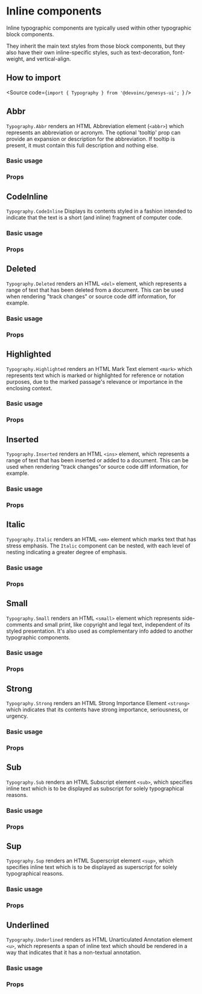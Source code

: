 

<Meta title="Components/Text/Typography/Inline" />

# Inline components

Inline typographic components are typically used within other typographic block
components.

They inherit the main text styles from those block components, but they also
have their own inline-specific styles, such as text-decoration, font-weight, and
vertical-align.

## How to import

<Source code={`import { Typography } from '@devoinc/genesys-ui'; `} />

## Abbr

`Typography.Abbr` renders an HTML Abbreviation element (`<abbr>`) which
represents an abbreviation or acronym. The optional 'tooltip' prop can provide
an expansion or description for the abbreviation. If tooltip is present, it must
contain this full description and nothing else.

### Basic usage

<Canvas of={AbbrStories.BaseAbbr} />

### Props

<ArgTypes of={AbbrStories} />

## CodeInline

`Typography.CodeInline` Displays its contents styled in a fashion intended to
indicate that the text is a short (and inline) fragment of computer code.

### Basic usage

<Canvas of={CodeInlineStories.BaseCodeInline} />

### Props

<ArgTypes of={CodeInlineStories} />

## Deleted

`Typography.Deleted` renders an HTML `<del>` element, which represents a range
of text that has been deleted from a document. This can be used when rendering
"track changes" or source code diff information, for example.

### Basic usage

<Canvas of={DeletedStories.BaseDeleted} />

### Props

<ArgTypes of={DeletedStories} />

## Highlighted

`Typography.Highlighted` renders an HTML Mark Text element `<mark>` which
represents text which is marked or highlighted for reference or notation
purposes, due to the marked passage's relevance or importance in the enclosing
context.

### Basic usage

<Canvas of={HighlightedStories.BaseHighlighted} />

### Props

<ArgTypes of={HighlightedStories} />

## Inserted

`Typography.Inserted` renders an HTML `<ins>` element, which represents a range
of text that has been inserted or added to a document. This can be used when
rendering "track changes"or source code diff information, for example.

### Basic usage

<Canvas of={InsertedStories.BaseInserted} />

### Props

<ArgTypes of={InsertedStories} />

## Italic

`Typography.Italic` renders an HTML `<em>` element which marks text that has
stress emphasis. The `Italic` component can be nested, with each level of
nesting indicating a greater degree of emphasis.

### Basic usage

<Canvas of={ItalicStories.BaseItalic} />

### Props

<ArgTypes of={ItalicStories} />

## Small

`Typography.Small` renders an HTML `<small>` element which represents
side-comments and small print, like copyright and legal text, independent of
its styled presentation. It's also used as complementary info added to another
typographic components.

### Basic usage

<Canvas of={SmallStories.BaseSmall} />

### Props

<ArgTypes of={SmallStories} />

## Strong

`Typography.Strong` renders an HTML Strong Importance Element `<strong>` which
indicates that its contents have strong importance, seriousness, or urgency.

### Basic usage

<Canvas of={StrongStories.BaseStrong} />

### Props

<ArgTypes of={StrongStories} />

## Sub

`Typography.Sub` renders an HTML Subscript element `<sub>`, which specifies
inline text which is to be displayed as subscript for solely typographical
reasons.

### Basic usage

<Canvas of={SubStories.BaseSub} />

### Props

<ArgTypes of={SubStories} />

## Sup

`Typography.Sup` renders an HTML Superscript element `<sup>`, which specifies
inline text which is to be displayed as superscript for solely typographical
reasons.

### Basic usage

<Canvas of={SupStories.BaseSup} />

### Props

<ArgTypes of={SupStories} />

## Underlined

`Typography.Underlined` renders as HTML Unarticulated Annotation element `<u>`,
which represents a span of inline text which should be rendered in a way that
indicates that it has a non-textual annotation.

### Basic usage

<Canvas of={UnderlinedStories.BaseUnderlined} />

### Props

<ArgTypes of={UnderlinedStories} />
